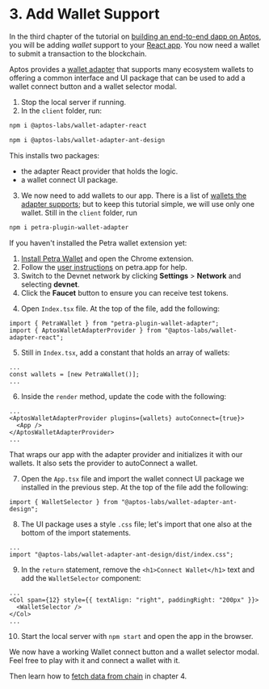 
# 3. Add Wallet Support

In the third chapter of the tutorial on [building an end-to-end dapp on Aptos](./index.md), you will be adding _wallet_ support to your [React app](2-set-up-react-app.mdx). You now need a wallet to submit a transaction to the blockchain.

Aptos provides a [wallet adapter](../../integration/wallet-adapter-concept.md) that supports many ecosystem wallets to offering a common interface and UI package that can be used to add a wallet connect button and a wallet selector modal.

1. Stop the local server if running.
2. In the `client` folder, run:

```bash filename="Terminal"
npm i @aptos-labs/wallet-adapter-react
```

```bash filename="Terminal"
npm i @aptos-labs/wallet-adapter-ant-design
```

This installs two packages:

- the adapter React provider that holds the logic.
- a wallet connect UI package.

3. We now need to add wallets to our app. There is a list of [wallets the adapter supports](https://github.com/aptos-labs/aptos-wallet-adapter#supported-wallet-packages); but to keep this tutorial simple, we will use only one wallet.
   Still in the `client` folder, run

```bash filename="Terminal"
npm i petra-plugin-wallet-adapter
```

<Callout type="info">
If you haven't installed the Petra wallet extension yet:

1. [Install Petra Wallet](https://petra.app) and open the Chrome extension.
2. Follow the [user instructions](https://petra.app/docs/use) on petra.app for help.
3. Switch to the Devnet network by clicking **Settings** > **Network** and selecting **devnet**.
4. Click the **Faucet** button to ensure you can receive test tokens.

</Callout>

4. Open `Index.tsx` file. At the top of the file, add the following:

```tsx filename="Index.tsx"
import { PetraWallet } from "petra-plugin-wallet-adapter";
import { AptosWalletAdapterProvider } from "@aptos-labs/wallet-adapter-react";
```

5. Still in `Index.tsx`, add a constant that holds an array of wallets:

```tsx filename="Index.tsx"
...
const wallets = [new PetraWallet()];
...
```

6. Inside the `render` method, update the code with the following:

```tsx filename="Index.tsx"
...
<AptosWalletAdapterProvider plugins={wallets} autoConnect={true}>
  <App />
</AptosWalletAdapterProvider>
...
```

That wraps our app with the adapter provider and initializes it with our wallets. It also sets the provider to autoConnect a wallet.

7. Open the `App.tsx` file and import the wallet connect UI package we installed in the previous step. At the top of the file add the following:

```tsx filename="App.tsx"
import { WalletSelector } from "@aptos-labs/wallet-adapter-ant-design";
```

8. The UI package uses a style `.css` file; let's import that one also at the bottom of the import statements.

```tsx filename="App.tsx"
...
import "@aptos-labs/wallet-adapter-ant-design/dist/index.css";
```

9. In the `return` statement, remove the `<h1>Connect Wallet</h1>` text and add the `WalletSelector` component:

```tsx filename="App.tsx"
...
<Col span={12} style={{ textAlign: "right", paddingRight: "200px" }}>
  <WalletSelector />
</Col>
...
```

10. Start the local server with `npm start` and open the app in the browser.

We now have a working Wallet connect button and a wallet selector modal. Feel free to play with it and connect a wallet with it.

Then learn how to [fetch data from chain](4-fetch-data-from-chain.mdx) in chapter 4.

